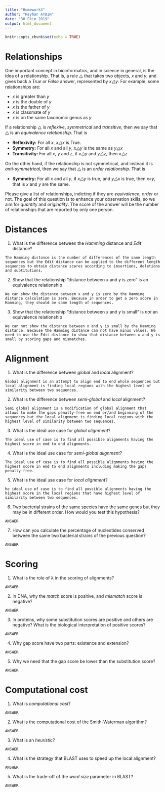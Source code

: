 ---
title: "Homework3"
author: "Reyhan AYDIN"
date: "30 Ekim 2019"
output: html_document
---

```{r setup, include=FALSE}
knitr::opts_chunk$set(echo = TRUE)
```

# Relationships

One important concept in bioinformatics, and in science in general, is the idea of a relationship. That is, a rule ⧋ that takes two objects, _x_ and _y_, and gives back a _True_ or _False_ answer, represented by _x⧋y_. For example, some relationships are:

*   _x_ is greater than _y_
*   _x_ is the double of _y_
*   _x_ is the father of _y_
*   _x_ is classmate of _y_
*   _x_ is on the same taxonomic genus as _y_

If a relationship ⧋ is _reflexive_, _symmetrical_ and _transitive_, then we say that ⧋ is an _equivalence relationship_. That is

*   **Reflexivity:** For all _x_, _x⧋x_ is True.
*   **Symmetry:** For all _x_ and all _y_, _x⧋y_ is the same as _y⧋x_
*   **Transitivity:** For all _x_, _y_ and _z_, if _x⧋y_ and _y⧋z_, then _x⧋z_

On the other hand, if the relationship is not symmetrical, and instead it is _anti-symmetrical_, then we say that ⧋ is an _order relationship_. That is

*   **Symmetry:** For all _x_ and all _y_, if _x⧋y_ is true, and _y⧋x_ is true, then _x=y_, that is _x_ and _y_ are the same.

Please give a list of relationships, indicting if they are _equivalence_, _order_ or not. The goal of this question is to enhance your observation skills, so we aim for _quantity_ and _originality_. The score of the answer will be the number of relationships that are reported by only one person.


# Distances

1.  What is the difference between the _Hamming_ distance and _Edit_ distance?
```
The Hamming distance is the number of differences of the same length sequences but the Edit distance can be applied to the different length sequences to obtain distance scores according to insertions, deletions and subtitutions.
```

2.  Show that the relationship “distance between _x_ and _y_ is zero” is an equivalence relationship
```
We can show the distance between x and y is zero by the Hamming distance calculation is zero. Because in order to get a zero score in Hamming, they should be same length of sequences. 
```
3.  Show that the relationship “distance between _x_ and _y_ is small” is _not_ an equivalence relationship
```
We can not show the distance between x and y is small by the Hamming distance. Because the Hamming distance can not have minus values. We need to use the Edit distance to show that distance between x and y is small by scoring gaps and mismatches.
```

# Alignment

1.  What is the difference between _global_ and _local_ alignment?
```
Global alignment is an attempt to align end to end whole sequences but local alignment is finding local regions with the highest level of similarity between two sequences.
```
2.  What is the difference between _semi-global_ and _local_ alignment?
```
Semi global alignment is a modification of global alignment that allows to make the gaps penalty-free on end or/and beginning of the sequences but the local alignment is finding local regions with the highest level of similarity between two sequences.
```
3.  What is the ideal use case for _global alignment_?
```
The ideal use of case is to find all possible alignments having the highest score in end to end alignments.
```
4.  What is the ideal use case for _semi-global alignment_?
```
The ideal use of case is to find all possible alignments having the highest score in end to end alignments including making the gaps penalty-free.
```
5.  What is the ideal use case for _local alignment_?
```
he ideal use of case is to find all possible alignments having the highest score in the local regions that have highest level of similarity between two sequences.
```
6.  Two bacterial strains of the same species have the same genes but they may be in different order. How would you test this hypothesis?
```
ANSWER
```
7.  How can you calculate the percentage of nucleotides conserved between the same two bacterial strains of the previous question?
```
ANSWER
```

# Scoring

1.  What is the role of λ in the scoring of alignments?
```
ANSWER
```
2.  In DNA, why the _match_ score is positive, and _mismatch_ score is negative?
```
ANSWER
```
3.  In proteins, why some substitution scores are positive and others are negative? What is the biological interpretation of positive scores?
```
ANSWER
```
4.  Why gap score have two parts: existence and extension?
```
ANSWER
```
5.  Why we need that the gap score be lower than the substitution score?
```
ANSWER
```

# Computational cost

1.  What is _computational cost_?
```
ANSWER
```
2.  What is the computational cost of the Smith-Waterman algorithm?
```
ANSWER
```
3.  What is an _heuristic_?
```
ANSWER
```
4.  What is the strategy that BLAST uses to speed up the local alignment?
```
ANSWER
```
5.  What is the trade-off of the _word size_ parameter in BLAST?
```
ANSWER
```
